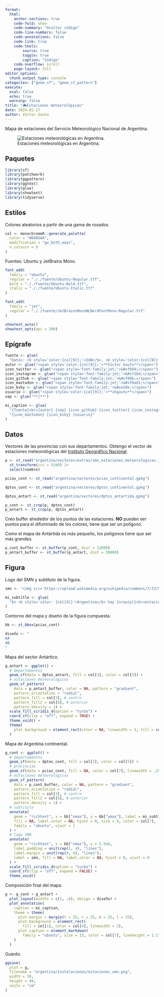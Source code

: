 ```yaml
---
format:
  html:
    anchor-sections: true
    code-fold: show
    code-summary: "Ocultar código"
    code-line-numbers: false
    code-annotations: false
    code-link: true
    code-tools:
        source: true
        toggle: true
        caption: "Código"
    code-overflow: scroll
    page-layout: full
editor_options:
  chunk_output_type: console
categories: ["geom_sf", "geom_sf_pattern"]
execute:
  eval: false
  echo: true
  warning: false
title: "🌦️Estaciones meteorológicas"
date: 2024-02-17
author: Víctor Gauto
---
```


Mapa de estaciones del Servicio Meteorológico Nacional de Argentina.

![Estaciones meteorológicas en Argentina.](estaciones_smn.png)

## Paquetes

```r
library(sf)
library(patchwork)
library(ggpattern)
library(ggtext)
library(glue)
library(showtext)
library(tidyverse)
```

## Estilos

Colores aleatorios a partir de una gama de rosados.

```r
col <- monochromeR::generate_palette(
  color = "#D485AA",
  modification = "go_both_ways",
  n_colours = 9
)
```

Fuentes: Ubuntu y JetBrains Mono.

```r
font_add(
  family = "ubuntu",
  regular = "././fuente/Ubuntu-Regular.ttf",
  bold = "././fuente/Ubuntu-Bold.ttf",
  italic = "././fuente/Ubuntu-Italic.ttf"
)

font_add(
  family = "jet",
  regular = "././fuente/JetBrainsMonoNLNerdFontMono-Regular.ttf"
)

showtext_auto()
showtext_opts(dpi = 300)
```

## Epígrafe

```r
fuente <- glue(
  "Datos: <b style='color:{col[9]};'>IGN</b>, <b style='color:{col[9]};'>SMN</b>")
autor <- glue("<span style='color:{col[9]};'>**Víctor Gauto**</span>")
icon_twitter <- glue("<span style='font-family:jet;'>&#xf099;</span>")
icon_instagram <- glue("<span style='font-family:jet;'>&#xf16d;</span>")
icon_github <- glue("<span style='font-family:jet;'>&#xf09b;</span>")
icon_mastodon <- glue("<span style='font-family:jet;'>&#xf0ad1;</span>")
icon_bsky <- glue("<span style='font-family:jet;'>&#xe28e;</span>")
usuario <- glue("<span style='color:{col[9]};'>**vhgauto**</span>")
sep <- glue("**|**")

mi_caption <- glue(
  "{fuente}<br>{autor} {sep} {icon_github} {icon_twitter} {icon_instagram} ",
  "{icon_mastodon} {icon_bsky} {usuario}"
)
```

## Datos

Vectores de las provincias con sus departamentos. Obtengo el vector de estaciones meteorológicas del [Instituto Geográfico Nacional](https://www.ign.gob.ar/NuestrasActividades/InformacionGeoespacial/CapasSIG).

```r
p <- st_read("argentina/vectores/extras/smn_estaciones_meteorologicas.json") |>
  st_transform(crs = 5346) |>
  select(nombre)

pcias_cont <- st_read("argentina/vectores/pcias_continental.gpkg")

dptos_cont <- st_read("argentina/vectores/dptos_continental.gpkg")

dptos_antart <- st_read("argentina/vectores/dptos_antartida.gpkg")

p_cont <- st_crop(p, dptos_cont)
p_antart <- st_crop(p, dptos_antart)
```

Creo buffer alrededor de los puntos de las estaciones. <b>NO</b> pueden ser puntos para el difuminado de los colores, tiene que ser un polígono.

Como el mapa de Antártida es más pequeño, los polígonos tiene que ser más grandes.

```r
p_cont_buffer <- st_buffer(p_cont, dist = 12000)
p_antart_buffer <- st_buffer(p_antart, dist = 30000)
```

## Figura

Logo del SMN y subtítulo de la figura.

```r
smn <- "<img src='https://upload.wikimedia.org/wikipedia/commons/7/72/SMN_Logo_Alta.png' width='200'></img>"

mi_subtitle <- glue(
  "En <b style='color: {col[9]}'>Argentina</b> hay {nrow(p)}<br>estaciones meteorológicas.<br>"
)
```

Contorno del mapa y diseño de la figura compuesta.

```r
bb <- st_bbox(pcias_cont)

diseño <- "
A#
AB
"
```

Mapa del sector Antártico.

```r
g_antart <- ggplot() +
  # departamentos
  geom_sf(data = dptos_antart, fill = col[3], color = col[5]) +
  # estaciones meteorológicas
  geom_sf_pattern(
    data = p_antart_buffer, color = NA, pattern = "gradient",
    pattern_orientation = "radial",
    pattern_fill = col[3], # centro
    pattern_fill2 = col[8], # exterior
    pattern_density = 1) +
  scale_fill_viridis_d(option = "turbo") +
  coord_sf(clip = "off", expand = TRUE) +
  theme_void() +
  theme(
    plot.background = element_rect(color = NA, linewidth = 2, fill = col[2])
  )
```

Mapa de Argentina continental.

```r
g_cont <- ggplot() +
  # departamentos
  geom_sf(data = dptos_cont, fill = col[2], color = col[5]) +
  # provincias
  geom_sf(data = pcias_cont, fill = NA, color = col[7], linewidth = .25) +
  # estaciones meteorológicas
  geom_sf_pattern(
    data = p_cont_buffer, color = NA, pattern = "gradient",
    pattern_orientation = "radial",
    pattern_fill = col[3], # centro
    pattern_fill2 = col[8], # exterior
    pattern_density = 1) +
  # subtítulo
  annotate(
    geom = "richtext", x = bb["xmax"], y = bb["ymax"], label = mi_subtitle,
    fill = NA, label.color = NA, hjust = 0, size = 9, color = col[7],
    family = "ubuntu", vjust = 1
  ) +
  # logo SMN
  annotate(
    geom = "richtext", x = bb["xmax"], y = 5.5e6,
    label.padding = unit(rep(1, 4), "lines"),
    label.margin = unit(rep(4, 4), "lines"),
    label = smn, fill = NA, label.color = NA, hjust = 0, vjust = 0
  ) +
  scale_fill_viridis_d(option = "turbo") +
  coord_sf(clip = "off", expand = FALSE) +
  theme_void()
```

Composición final del mapa.

```r
g <- g_cont + g_antart +
  plot_layout(widths = c(1, .6), design = diseño) +
  plot_annotation(
    caption = mi_caption,
    theme = theme(
      plot.margin = margin(t = 25, r = 25, b = 25, l = 25),
      plot.background = element_rect(
        fill = col[1], color = col[4], linewidth = 3),
      plot.caption = element_markdown(
        family = "ubuntu", size = 15, color = col[7], lineheight = 1.2)
    )
  )
```

Guardo.

```r
ggsave(
  plot = g,
  filename = "argentina/instalaciones/estaciones_smn.png",
  width = 30,
  height = 40,
  units = "cm"
)
```
